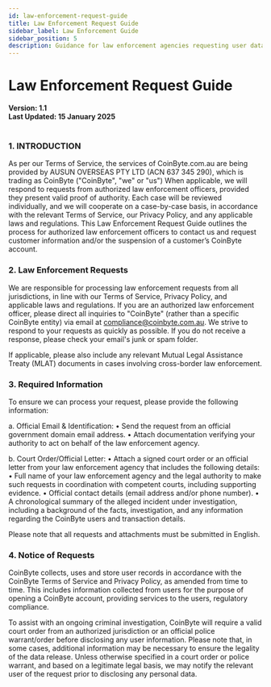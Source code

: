 ```yaml
---
id: law-enforcement-request-guide
title: Law Enforcement Request Guide
sidebar_label: Law Enforcement Guide
sidebar_position: 5
description: Guidance for law enforcement agencies requesting user data from CoinByte.
---
```



# Law Enforcement Request Guide

<!-- 原文内容从此插入。这里省略长篇正文 -->

<strong>Version: 1.1</strong>
<br/><strong>Last Updated: 15 January 2025</strong><br/>
<br/>

### 1.	INTRODUCTION
As per our Terms of Service, the services of CoinByte.com.au are being provided by AUSUN OVERSEAS PTY LTD (ACN 637 345 290), which is trading as CoinByte ("CoinByte", "we" or "us") When applicable, we will respond to requests from authorized law enforcement officers, provided they present valid proof of authority. Each case will be reviewed individually, and we will cooperate on a case-by-case basis, in accordance with the relevant Terms of Service, our Privacy Policy, and any applicable laws and regulations. This Law Enforcement Request Guide outlines the process for authorized law enforcement officers to contact us and request customer information and/or the suspension of a customer’s CoinByte account.

### 2.	Law Enforcement Requests

We are responsible for processing law enforcement requests from all jurisdictions, in line with our Terms of Service, Privacy Policy, and applicable laws and regulations.
If you are an authorized law enforcement officer, please direct all inquiries to "CoinByte" (rather than a specific CoinByte entity) via email at compliance@coinbyte.com.au. We strive to respond to your requests as quickly as possible. If you do not receive a response, please check your email's junk or spam folder.

If applicable, please also include any relevant Mutual Legal Assistance Treaty (MLAT) documents in cases involving cross-border law enforcement.

### 3.	Required Information
To ensure we can process your request, please provide the following information:

a.	Official Email & Identification:
•	Send the request from an official government domain email address.
•	Attach documentation verifying your authority to act on behalf of the law enforcement agency.

b.	Court Order/Official Letter:
•	Attach a signed court order or an official letter from your law enforcement agency that includes the following details:
•	Full name of your law enforcement agency and the legal authority to make such requests in coordination with competent courts, including supporting evidence.
•	Official contact details (email address and/or phone number).
•	A chronological summary of the alleged incident under investigation, including a background of the facts, investigation, and any information regarding the CoinByte users and transaction details.  

Please note that all requests and attachments must be submitted in English.

### 4.	Notice of Requests

CoinByte collects, uses and store user records in accordance with the CoinByte Terms of Service and Privacy Policy, as amended from time to time. This includes information collected from users for the purpose of opening a CoinByte account, providing services to the users, regulatory compliance. 

To assist with an ongoing criminal investigation, CoinByte will require a valid court order from an authorized jurisdiction or an official police warrant/order before disclosing any user information. Please note that, in some cases, additional information may be necessary to ensure the legality of the data release. Unless otherwise specified in a court order or police warrant, and based on a legitimate legal basis, we may notify the relevant user of the request prior to disclosing any personal data.

<RelatedArticles category="legal" />
